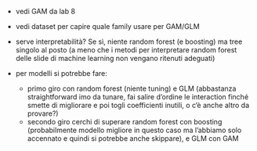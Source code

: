 - vedi GAM da lab 8

- vedi dataset per capire quale family usare per GAM/GLM

- serve interpretabilità? Se sì, niente random forest (e boosting) ma tree singolo al posto (a meno che i metodi per interpretare random forest delle slide di machine learning non vengano ritenuti adeguati)

- per modelli si potrebbe fare:
  - primo giro con random forest (niente tuning) e GLM (abbastanza straightforward imo da tunare, fai salire d'ordine le interaction finché smette di migliorare e poi togli coefficienti inutili, o c'è anche altro da provare?)
  - secondo giro cerchi di superare random forest con boosting (probabilmente modello migliore in questo caso ma l'abbiamo solo accennato e quindi si potrebbe anche skippare), e GLM con GAM
